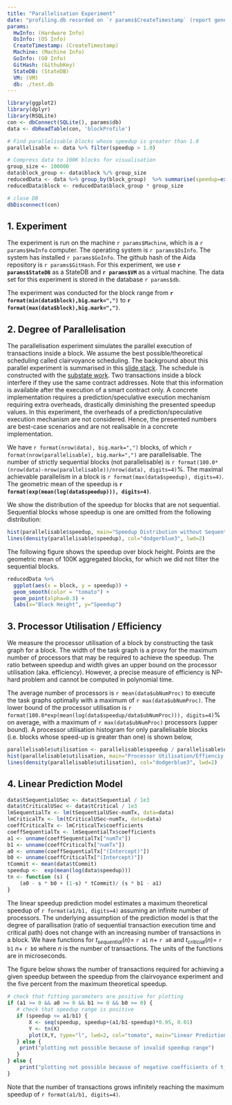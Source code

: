 ```yaml
---
title: "Parallelisation Experiment"
date: "profiling.db recorded on `r params$CreateTimestamp` (report generated on `r Sys.Date()`)"
params:
  HwInfo: (Hardware Info)
  OsInfo: (OS Info)
  CreateTimestamp: (CreateTimestamp)
  Machine: (Machine Info)
  GoInfo: (GO Info)
  GitHash: (GithubKey)
  StateDB: (StateDB)
  VM: (VM)
  db: ./test.db
---
```


```r
library(ggplot2)
library(dplyr)
library(RSQLite)
con <- dbConnect(SQLite(), params$db)
data <- dbReadTable(con, 'blockProfile')

# Find parallelisable blocks whose speedup is greater than 1.0
parallelisable <- data %>% filter(speedup > 1.0)

# Compress data to 100K blocks for visualisation
group_size <- 100000
data$block_group <- data$block %/% group_size
reducedData <- data %>% group_by(block_group)  %>% summarise(speedup=exp(mean(log(speedup))))
reducedData$block <- reducedData$block_group * group_size

# close DB
dbDisconnect(con)
```

## 1. Experiment
The experiment is run on the machine `r params$Machine`, which is a `r params$HwInfo` computer.
The operating system is `r params$OsInfo`.
The system has installed `r params$GoInfo`.
The github hash of the Aida repository is `r params$GitHash`.
For this experiment, we use **`r params$StateDB`** as a StateDB and **`r params$VM`** as a virtual machine.
The data set for this experiment is stored in the database `r params$db`.

The experiment was conducted for the block range from **`r format(min(data$block),big.mark=",")`**  to **`r format(max(data$block),big.mark=",")`**.

## 2. Degree of Parallelisation

The parallelisation experiment simulates the parallel execution of transactions inside a block.
We assume the best possible/theoretical scheduling called clairvoyance scheduling.
The background about this parallel experiment is summarised in this [slide stack](https://docs.google.com/presentation/d/1us5ViXOMftJqktXY3Yf8MGTzed6NKaiq/edit?usp=sharing&ouid=115076270420310973960&rtpof=true&sd=true).
The schedule is constructed with the [substate work](https://usenix.org/conference/atc21/presentation/kim-yeonsoo).
Two transactions inside a block interfere if they use the same contract addresses.
Note that this information is available after the execution of a smart contract only.
A concrete implementation requires a prediction/speculative execution mechanism requiring extra overheads, drastically diminishing the presented speedup values.
In this experiment, the overheads of a prediction/speculative execution mechanism are not considered.
Hence, the presented numbers are best-case scenarios and are not realisable in a concrete implementation.

We have `r format(nrow(data), big.mark=",")` blocks, of which `r format(nrow(parallelisable), big.mark=",")` are parallelisable.
The number of strictly sequential blocks (not parallelisable) is `r format(100.0*(nrow(data)-nrow(parallelisable))/nrow(data), digits=4)`%.
The maximal achievable parallelism in a block is `r format(max(data$speedup), digits=4)`.
The geometric mean of the speedup is **`r format(exp(mean(log(data$speedup))), digits=4)`**.

We show the distribution of the speedup for blocks that are not sequential.
Sequential blocks whose speedup is one are omitted from the following distribution:

```r
hist(parallelisable$speedup, main="Speedup Distribution without Sequential Blocks", breaks = quantile(parallelisable$speedup, 0:10 / 10), xlab="Speedup", col="lightblue1")
lines(density(parallelisable$speedup), col="dodgerblue3", lwd=2)
```

The following figure shows the speedup over block height. Points are the geometric mean of 100K aggregated blocks,
for which we did not filter the sequential blocks.

```r
reducedData %>%
  ggplot(aes(x = block, y = speedup)) +
  geom_smooth(color = "tomato") +
  geom_point(alpha=0.3) +
  labs(x="Block Height", y="Speedup")
```

## 3. Processor Utilisation / Efficiency

We measure the processor utilisation of a block by constructing the task graph for a block.
The width of the task graph is a proxy for the maximum number of processors that may be required to achieve the speedup.
The ratio between speedup and width gives an upper bound on the processor utilisation (aka. efficiency).
However, a precise measure of efficiency is NP-hard problem and cannot be computed in polynomial time.

The average number of processors is `r mean(data$ubNumProc)` to execute the task graphs optimally with a maximum of `r max(data$ubNumProc)`.
The lower bound of the processor utilisation is `r format(100.0*exp(mean(log(data$speedup/data$ubNumProc))), digits=4)`% on average, with a maximum of `r max(data$ubNumProc)` processors (upper bound).  A processor utilisation histogram for only parallelisable blocks (i.e. blocks whose speed-up is greater than one) is shown below,

```r
parallelisable$utilisation <- parallelisable$speedup / parallelisable$ubNumProc
hist(parallelisable$utilisation, main="Processor Utilisation/Effienciy for Best Speedup", breaks = quantile(parallelisable$utilisation, 0:10 / 10), xlab="Processor Utilisation", col="lightblue1")
lines(density(parallelisable$utilisation), col="dodgerblue3", lwd=2)
```

## 4. Linear Prediction Model

```r
data$tSequentialUSec <- data$tSequential / 1e3
data$tCriticalUSec <- data$tCritical / 1e3
lmSequentialTx <- lm(tSequentialUSec~numTx, data=data)
lmCriticalTx <- lm(tCriticalUSec~numTx, data=data)
coeffCriticalTx <- lmCriticalTx$coefficients
coeffSequentialTx <- lmSequentialTx$coefficients
a1 <- unname(coeffSequentialTx["numTx"])
b1 <- unname(coeffCriticalTx["numTx"])
a0 <- unname(coeffSequentialTx["(Intercept)"])
b0 <- unname(coeffCriticalTx["(Intercept)"])
tCommit <- mean(data$tCommit)
speedup <-  exp(mean(log(data$speedup)))
tn <- function (s) {
    (a0 - s * b0 + (1-s) * tCommit)/ (s * b1 - a1)
}
```

The linear speedup prediction model estimates a maximum theoretical speedup of `r format(a1/b1, digits=4)` assuming an infinite number
of processors. The underlying assumption of the prediction model is that the degree of parallisation (ratio of sequential
transaction execution time and critical path) does not change with an increasing number of transactions in a block. We have
functions for $t_{\textit{sequential}}(n)=$ `r a1` $n +$ `r a0` and $t_{\textit{criticial}}(n)=$ `r b1` $n +$ `r b0`
where $n$ is the number of transactions. The units of the functions are in microseconds.

The figure below shows the number of transactions required for achieving a given speedup between the speedup from the clairvoyance experiment and the five percent from the maximum theoretical speedup.

```r
# check that fitting parameters are positive for plotting
if (a1 >= 0 && a0 >= 0 && b1 >= 0 && b0 >= 0) {
   # check that speedup range is positive
   if (speedup <= a1/b1) {
       X <- seq(speedup, speedup+(a1/b1-speedup)*0.95, 0.01)
       Y <- tn(X)
       plot(X,Y, type="l", lwd=2, col="tomato", main="Linear Prediction Model", xlab="Speedup", ylab="# Tx")
   } else {
    print("plotting not possible because of invalid speedup range")
   }
} else {
    print("plotting not possible because of negative coefficients of t_critical and/or t_sequential")
}
```

Note that the number of transactions grows infinitely reaching the maximum speedup of `r format(a1/b1, digits=4)`.
